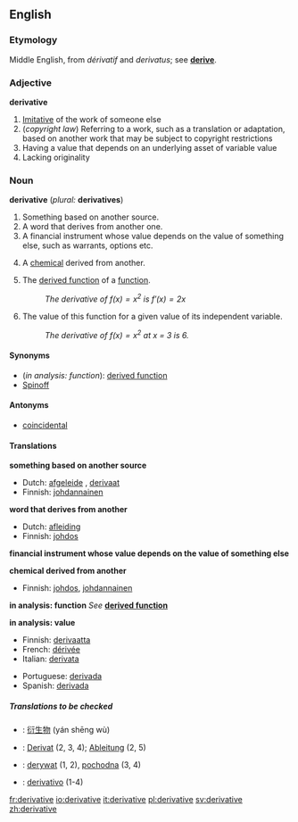 ==English==

===Etymology===
Middle English, from {{F.}} ''dérivatif'' and {{L.}} ''derivatus''; see '''[[derive]]'''.

===Adjective===
'''derivative'''

#[[Imitative]] of the work of someone else
#(''copyright law'') Referring to a work, such as a translation or adaptation, based on another work that may be subject to copyright restrictions
#Having a value that depends on an underlying asset of variable value
#Lacking originality

===Noun===
'''derivative''' (''plural:'' '''derivatives''')

#Something based on another source.
#A word that derives from another one.
#A financial instrument whose value depends on the value of something else, such as warrants, options etc.
#{{chemistry}} A [[chemical]] derived from another.
#{{calculus}} The [[derived function]] of a [[function]].
#:''The derivative of <math>f(x) = x^2</math> is <math>f'(x) = 2x</math>''
#{{calculus}} The value of this function for a given value of its independent variable.
#:''The derivative of <math>f(x) = x^2</math> at x = 3 is 6.''

====Synonyms====
*(''in analysis: function''): [[derived function]]
*[[Spinoff]]

====Antonyms====
*[[coincidental]]

====Translations====

'''something based on another source'''
{{top}}
*Dutch: [[afgeleide]] {{f}}, [[derivaat]] {{n}}
*Finnish: [[johdannainen]]
{{mid}}
{{bottom}}

'''word that derives from another'''
{{top}}
*Dutch: [[afleiding]] {{f}}
*Finnish: [[johdos]]
{{mid}}
{{bottom}}

'''financial instrument whose value depends on the value of something else'''
{{top}}
{{mid}}
{{bottom}}

'''chemical derived from another'''
{{top}}
*Finnish: [[johdos]], [[johdannainen]]
{{mid}}
{{bottom}}

'''in analysis: function'''
''See'' '''[[derived function]]'''

'''in analysis: value'''
{{top}}
*Finnish: [[derivaatta]]
*French: [[dérivée]] {{f}}
*Italian: [[derivata]] {{f}}
{{mid}}
*Portuguese: [[derivada#Portuguese|derivada]] {{f}}
*Spanish: [[derivida#Spanish|derivada]] {{f}}
{{bottom}}

=====Translations to be checked=====
<!--Remove this section once all of the translations below have been moved into the tables above.-->
{{checktrans}}

*{{ttbc|Chinese}}: [[衍生物]] (yán shēng wù)
*{{ttbc|German}}: [[Derivat]] {{n}} (2, 3, 4); [[Ableitung]] {{f}} (2, 5)
*{{ttbc|Polish}}: [[derywat]] {{m}} (1, 2), [[pochodna]] {{f}} (3, 4)
*{{ttbc|Spanish}}: [[derivativo]] {{m}} (1-4)

[[fr:derivative]]
[[io:derivative]]
[[it:derivative]]
[[pl:derivative]]
[[sv:derivative]]
[[zh:derivative]]